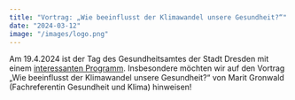 ```yaml
---
title: "Vortrag: „Wie beeinflusst der Klimawandel unsere Gesundheit?“"
date: "2024-03-12"
image: "/images/logo.png"
---
```

  
Am 19.4.2024 ist der Tag des Gesundheitsamtes der Stadt Dresden mit einem [interessanten Programm](https://www.dresden.de/de/leben/gesundheit.php?pk_campaign=Shortcut&pk_kwd=gesundheit). Insbesondere möchten wir auf den Vortrag „Wie beeinflusst der Klimawandel unsere Gesundheit?“ von Marit Gronwald (Fachreferentin Gesundheit und Klima) hinweisen!